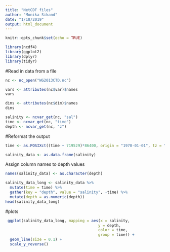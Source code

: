 ```yaml
---
title: "NetCDF files"
author: "Monika Sikand"
date: "1/18/2019"
output: html_document
---
```


```r
knitr::opts_chunk$set(echo = TRUE)
```


```r

library(ncdf4)
library(ggplot2)
library(dplyr)
library(tidyr)

```


#Read in data from a file

```r
nc <- nc_open("WG2013CTD.nc")


```

```r
vars <- attributes(nc$var)$names
vars
```

```r
dims <- attributes(nc$dim)$names
dims

```

```r
salinity <- ncvar_get(nc, "sal")
time <- ncvar_get(nc, "time")
depth <- ncvar_get(nc, "z")
```

#Reformat the output

```r
time <- as.POSIXct((time + 719529)*86400, origin = "1970-01-01", tz = "UTC")
```

```r
salinity_data <- as.data.frame(salinity)
```

Assign column names to depth values

```r
names(salinity_data) <- as.character(depth)
```

```r
salinity_data_long <- salinity_data %>%
  mutate(time = time) %>%
  gather(key = "depth", value = "salinity", -time) %>%
  mutate(depth = as.numeric(depth)) 
head(salinity_data_long)
```

#plots

```r
 ggplot(salinity_data_long, mapping = aes(x = salinity,
                                         y = depth, 
                                         color = time,
                                         group = time)) +
  geom_line(size = 0.1) + 
  scale_y_reverse()
                                         


```

